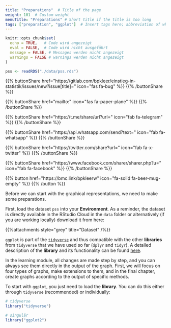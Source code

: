 ```yaml
---
title: "Preparations"  # Title of the page
weight: 101  # Custom weight
menuTitle: "Preparations" # Short title if the title is too long
tags: ["preparation", "ggplot"]  # Insert tags here; abbreviation of what happens on the page
---
```

```r
knitr::opts_chunk$set(
  echo = TRUE,   # Code wird angezeigt
  eval = FALSE,  # Code wird nicht ausgeführt
  message = FALSE, # Messages werden nicht angezeigt
  warnings = FALSE # warnings werden nicht angezeigt
)

pss <- readRDS("./data/pss.rds")
```

{{% buttonShare href=\"https\:\/\/gitlab.com\/bpkleer\/einstieg-in-statistik\/issues\/new?issue[title]=\" icon=\"fas fa-bug\" %}} {{% /buttonShare %}} 

{{% buttonShare href=\"mailto\:\" icon=\"fas fa-paper-plane\" %}} {{% /buttonShare %}}

{{% buttonShare href=\"https\:\/\/t.me\/share\/url?url=\" icon=\"fab fa-telegram\" %}} {{% /buttonShare %}}

{{% buttonShare href=\"https\:\/\/api.whatsapp.com\/send?text=\" icon=\"fab fa-whatsapp\" %}} {{% /buttonShare %}}

{{% buttonShare href=\"https\:\/\/twitter.com\/share?url=\" icon=\"fab fa-x-twitter\" %}} {{% /buttonShare %}}

{{% buttonShare href=\"https\:\/\/www.facebook.com\/sharer\/sharer.php?u=\" icon=\"fab fa-facebook\" %}} {{% /buttonShare %}}

{{% button href=\"https\:\/\/bmc.link\/bpkleerw\" icon=\"fa-solid fa-beer-mug-empty\" %}} {{% /button %}}

Before we can start with the graphical representations, we need to make some preparations.

First, load the dataset `pss` into your **Environment**. As a reminder, the dataset is directly available in the RStudio Cloud in the `data` folder or alternatively (if you are working locally) download it from here:

{{%attachments style=\"grey\" title=\"Dataset\" /%}}

`ggplot` is part of the [`tidyverse`](https://www.tidyverse.org) and thus compatible with the other **libraries** from `tidyverse` that we have used so far (`dplyr` and `tidyr`). A detailed description of the **library** and its functionality can be found [here](https://ggplot2.tidyverse.org).

In the learning module, all changes are made step by step, and you can always see them directly in the output of the graph. First, we will focus on four types of graphs, make extensions to them, and in the final chapter, create graphs according to the output of specific methods. 

To start with `ggplot`, you just need to load the **library**. You can do this either through `tidyverse` (recommended) or individually:

```r
# tidyverse
library("tidyverse")

# singulär
library("ggplot2")
```
